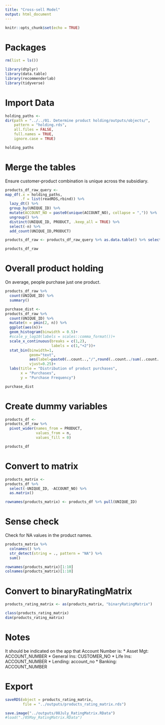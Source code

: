 ```yaml
---
title: "Cross-sell Model"
output: html_document
---
```


```r
knitr::opts_chunk$set(echo = TRUE)
```

# Packages

```r
rm(list = ls())

library(dtplyr)
library(data.table)
library(recommenderlab)
library(tidyverse)
```


# Import Data

```r
holding_paths <-
dir(path = "../../01. Determine product holding/outputs/objects/", 
    pattern = "holding.rds", 
    all.files = FALSE, 
    full.names = TRUE, 
    ignore.case = TRUE)

holding_paths
```


# Merge the tables

Ensure customer-product combination is unique across the subsidiary.

```r
products_df_raw_query <-
map_df(.x = holding_paths, 
       .f = list(readRDS,rbind)) %>% 
  lazy_dt() %>% 
  group_by(UNIQUE_ID) %>% 
  mutate(ACCOUNT_NO = paste0(unique(ACCOUNT_NO), collapse = ",")) %>% 
  ungroup() %>% 
  distinct(UNIQUE_ID, PRODUCT, .keep_all = TRUE) %>% 
  select(-n) %>% 
  add_count(UNIQUE_ID,PRODUCT)
```


```r
products_df_raw <- products_df_raw_query %>% as.data.table() %>% select(-.add)

products_df_raw
```


# Overall product holding

On average, people purchase just one product.

```r
products_df_raw %>% 
  count(UNIQUE_ID) %>% 
  summary()
```


```r
purchase_dist <-
products_df_raw %>% 
  count(UNIQUE_ID) %>% 
  mutate(n = pmin(2, n)) %>% 
  ggplot(aes(n))+
  geom_histogram(binwidth = 0.5)+
  #scale_y_log10(labels = scales::comma_format())+
  scale_x_continuous(breaks = c(1,2),
                     labels = c(1,"+2"))+
  stat_bin(binwidth=1, 
           geom="text", 
           aes(label=paste0(..count..,"/",round(..count../sum(..count..), 2))), 
           vjust=0.25)+
  labs(title = "Distribution of product purchases",
       x = "Purchases",
       y = "Purchase Frequency")

purchase_dist
```


# Create dummy variables

```r
products_df <-
products_df_raw %>%
  pivot_wider(names_from = PRODUCT, 
              values_from = n, 
              values_fill = 0)

products_df
```


# Convert to matrix

```r
products_matrix <-
products_df %>% 
  select(-UNIQUE_ID, -ACCOUNT_NO) %>% 
  as.matrix()

rownames(products_matrix) <- products_df %>% pull(UNIQUE_ID)
```

# Sense check

Check for NA values in the product names.

```r
products_matrix %>% 
  colnames() %>% 
  str_detect(string = ., pattern = "NA") %>% 
  sum()
```

```r
rownames(products_matrix)[1:10]
colnames(products_matrix)[1:10]
```


# Convert to binaryRatingMatrix

```r
products_rating_matrix <- as(products_matrix, "binaryRatingMatrix")
```


```r
class(products_rating_matrix)
dim(products_rating_matrix)
```

# Notes

It should be indicated on the app that Account Number is:
* Asset Mgt: ACCOUNT_NUMBER
* General Ins: CUSTOMER_NO
* Life Ins: ACCOUNT_NUMBER
* Lending: account_no
* Banking: ACCOUNT_NUMBER


# Export

```r
saveRDS(object = products_rating_matrix, 
        file = "../outputs/products_rating_matrix.rds")

save.image("../outputs/08July_RatingMatrix.RData")
#load("./05May_RatingMatrix.RData")
```

